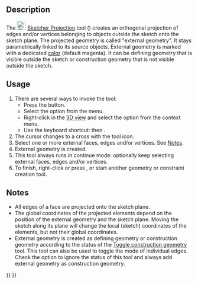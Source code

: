 <languages/>
<translate>

<!--T:1-->
{{Docnav
|[[Sketcher_External|External]]
|[[Sketcher_Intersection|Intersection]]
|[[Sketcher_Workbench|Sketcher]]
|IconL=Sketcher_External.svg
|IconR=Sketcher_Intersection.svg
|IconC=Workbench_Sketcher.svg
}}

<!--T:2-->
{{GuiCommand
|Name=Sketcher Projection
|MenuLocation=Sketch → Sketcher tools → Create external projection geometry
|Workbenches=[[Sketcher_Workbench|Sketcher]]
|Shortcut={{KEY|G}} {{KEY|X}}
|Version=1.1
|SeeAlso=[[Sketcher_ToggleConstruction|Sketcher ConstructionMode]]
}}

==Description== <!--T:3-->

<!--T:4-->
The [[Image:Sketcher_Projection.svg|24px]] [[Sketcher_Projection|Sketcher Projection]] tool ({{Version|1.1}}) creates an orthogonal projection of edges and/or vertices belonging to objects outside the sketch onto the sketch plane. The projected geometry is called "external geometry". It stays parametrically linked to its source objects. External geometry is marked with a dedicated [[Sketcher_Preferences#Appearance|color]] (default magenta). It can be defining geometry that is visible outside the sketch or construction geometry that is not visible outside the sketch.

==Usage== <!--T:5-->

<!--T:6-->
# There are several ways to invoke the tool:
#* Press the {{Button|[[Image:Sketcher_Projection.svg|16px]] [[Sketcher_Projection|Create external projection geometry]]}} button.
#* Select the {{MenuCommand|Sketcher → Sketcher tools → [[Image:Sketcher_Projection.svg|16px]] Create external projection geometry}} option from the menu.
#* Right-click in the [[3D_view|3D view]] and select the {{MenuCommand|[[Image:Sketcher_Projection.svg|16px]] Create external projection geometry}} option from the context menu.
#* Use the keyboard shortcut: {{KEY|G}} then {{KEY|X}}.
# The cursor changes to a cross with the tool icon.
# Select one or more external faces, edges and/or vertices. See [[#Notes|Notes]].
# External geometry is created.
# This tool always runs in continue mode: optionally keep selecting external faces, edges and/or vertices.
# To finish, right-click or press {{KEY|Esc}}, or start another geometry or constraint creation tool.

== Notes == <!--T:7-->

<!--T:8-->
* All edges of a face are projected onto the sketch plane.
* The global coordinates of the projected elements depend on the position of the external geometry and the sketch plane. Moving the sketch along its plane will change the local (sketch) coordinates of the elements, but not their global coordinates.
* External geometry is created as defining geometry or construction geometry according to the status of the [[Sketcher_ToggleConstruction|Toggle construction geometry]] tool. This tool can also be used to toggle the mode of individual edges. Check the {{MenuCommand|Edit → Preferences... → Sketcher → General → Always add external geometry as reference}} option to ignore the status of this tool and always add external geometry as construction geometry.


<!--T:9-->
{{Docnav
|[[Sketcher_External|External]]
|[[Sketcher_Intersection|Intersection]]
|[[Sketcher_Workbench|Sketcher]]
|IconL=Sketcher_External.svg
|IconR=Sketcher_Intersection.svg
|IconC=Workbench_Sketcher.svg
}}

</translate>
{{Sketcher_Tools_navi{{#translation:}}}}
{{Userdocnavi{{#translation:}}}}